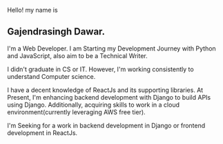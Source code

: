 
Hello! my name is

## Gajendrasingh Dawar.

I'm a Web Developer. I am Starting my Development Journey with Python and JavaScript, also aim to be a Technical Writer.

I didn't graduate in CS or IT. However, I'm working consistently to understand Computer science.

I have a decent knowledge of ReactJs and its supporting libraries. At Present, I'm enhancing backend development with Django to build APIs using Django. Additionally, acquiring skills to work in a cloud environment(currently leveraging AWS free tier).

I'm Seeking for a work in backend development in Django or frontend development in ReactJs.
